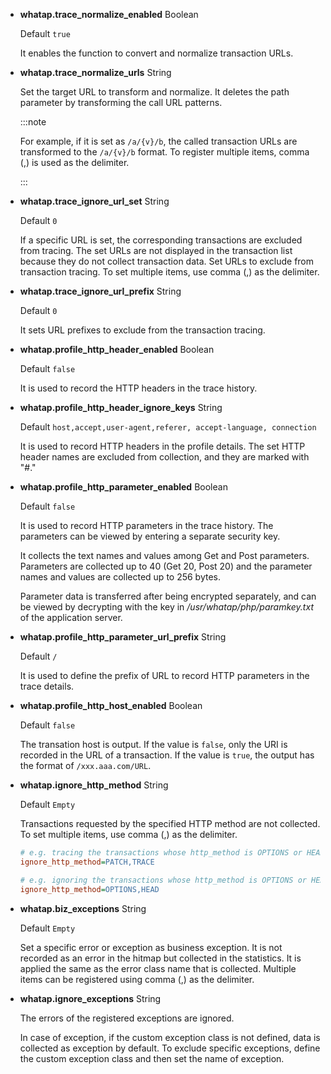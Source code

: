 - **whatap.trace_normalize_enabled** <span class='type'>Boolean</span>

  Default `true`

  It enables the function to convert and normalize transaction URLs.

- **whatap.trace_normalize_urls** <span class='type'>String</span>

  Set the target URL to transform and normalize. It deletes the path parameter by transforming the call URL patterns. 

  :::note

  For example, if it is set as `/a/{v}/b`, the called transaction URLs are transformed to the `/a/{v}/b` format. To register multiple items, comma (,) is used as the delimiter.

  :::

- **whatap.trace_ignore_url_set** <span class='type'>String</span>

  Default `0`

  If a specific URL is set, the corresponding transactions are excluded from tracing. The set URLs are not displayed in the transaction list because they do not collect transaction data. Set URLs to exclude from transaction tracing. To set multiple items, use comma (,) as the delimiter.

- **whatap.trace_ignore_url_prefix** <span class='type'>String</span>

  Default `0`

  It sets URL prefixes to exclude from the transaction tracing.

- **whatap.profile_http_header_enabled** <span class='type'>Boolean</span>

  Default `false`

  It is used to record the HTTP headers in the trace history.

- **whatap.profile_http_header_ignore_keys** <span class='type'>String</span>

  Default `host,accept,user-agent,referer, accept-language, connection`

  It is used to record HTTP headers in the profile details. The set HTTP header names are excluded from collection, and they are marked with "#."

- **whatap.profile_http_parameter_enabled** <span class='type'>Boolean</span><ScrollToLink anchor='profile_http_parameter' />

  Default `false`

  It is used to record HTTP parameters in the trace history. The parameters can be viewed by entering a separate security key.

  It collects the text names and values among Get and Post parameters. Parameters are collected up to 40 (Get 20, Post 20) and the parameter names and values are collected up to 256 bytes.

  Parameter data is transferred after being encrypted separately, and can be viewed by decrypting with the key in _/usr/whatap/php/paramkey.txt_ of the application server.

- **whatap.profile_http_parameter_url_prefix** <span class='type'>String</span>

  Default `/`

  It is used to define the prefix of URL to record HTTP parameters in the trace details.

- **whatap.profile_http_host_enabled** <span class='type'>Boolean</span>

  Default `false`

  The transation host is output. If the value is `false`, only the URI is recorded in the URL of a transaction. If the value is `true`, the output has the format of `/xxx.aaa.com/URL`.

- **whatap.ignore_http_method** <span class='type'>String</span>

  Default `Empty`

  Transactions requested by the specified HTTP method are not collected. To set multiple items, use comma (,) as the delimiter.

  ```ini title="whatap.ini"
  # e.g. tracing the transactions whose http_method is OPTIONS or HEAD
  ignore_http_method=PATCH,TRACE

  # e.g. ignoring the transactions whose http_method is OPTIONS or HEAD
  ignore_http_method=OPTIONS,HEAD
  ```

- **whatap.biz_exceptions** <span class='type'>String</span>

  Default `Empty`

  Set a specific error or exception as business exception. It is not recorded as an error in the hitmap but collected in the statistics. It is applied the same as the error class name that is collected. Multiple items can be registered using comma (,) as the delimiter.

- **whatap.ignore_exceptions** <span class='type'>String</span>

  The errors of the registered exceptions are ignored.

  In case of exception, if the custom exception class is not defined, data is collected as exception by default. To exclude specific exceptions, define the custom exception class and then set the name of exception.
